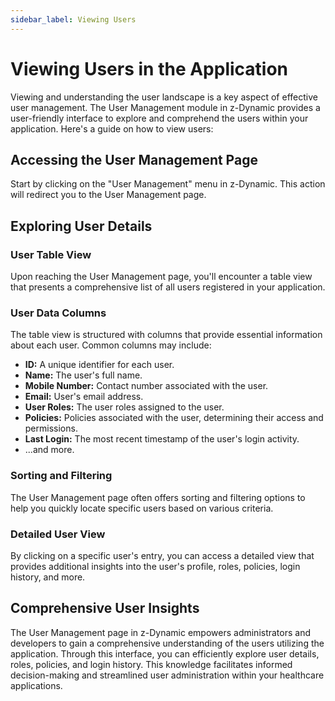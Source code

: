 ```yaml
---
sidebar_label: Viewing Users
---
```


# Viewing Users in the Application

Viewing and understanding the user landscape is a key aspect of effective user management. The User Management module in z-Dynamic provides a user-friendly interface to explore and comprehend the users within your application. Here's a guide on how to view users:

## Accessing the User Management Page

Start by clicking on the "User Management" menu in z-Dynamic. This action will redirect you to the User Management page.

## Exploring User Details

### **User Table View**
   Upon reaching the User Management page, you'll encounter a table view that presents a comprehensive list of all users registered in your application.

### **User Data Columns**
   The table view is structured with columns that provide essential information about each user. Common columns may include:
   - **ID:** A unique identifier for each user.
   - **Name:** The user's full name.
   - **Mobile Number:** Contact number associated with the user.
   - **Email:** User's email address.
   - **User Roles:** The user roles assigned to the user.
   - **Policies:** Policies associated with the user, determining their access and permissions.
   - **Last Login:** The most recent timestamp of the user's login activity.
   - ...and more.

### Sorting and Filtering
   The User Management page often offers sorting and filtering options to help you quickly locate specific users based on various criteria.

### Detailed User View
   By clicking on a specific user's entry, you can access a detailed view that provides additional insights into the user's profile, roles, policies, login history, and more.

## Comprehensive User Insights

The User Management page in z-Dynamic empowers administrators and developers to gain a comprehensive understanding of the users utilizing the application. Through this interface, you can efficiently explore user details, roles, policies, and login history. This knowledge facilitates informed decision-making and streamlined user administration within your healthcare applications.